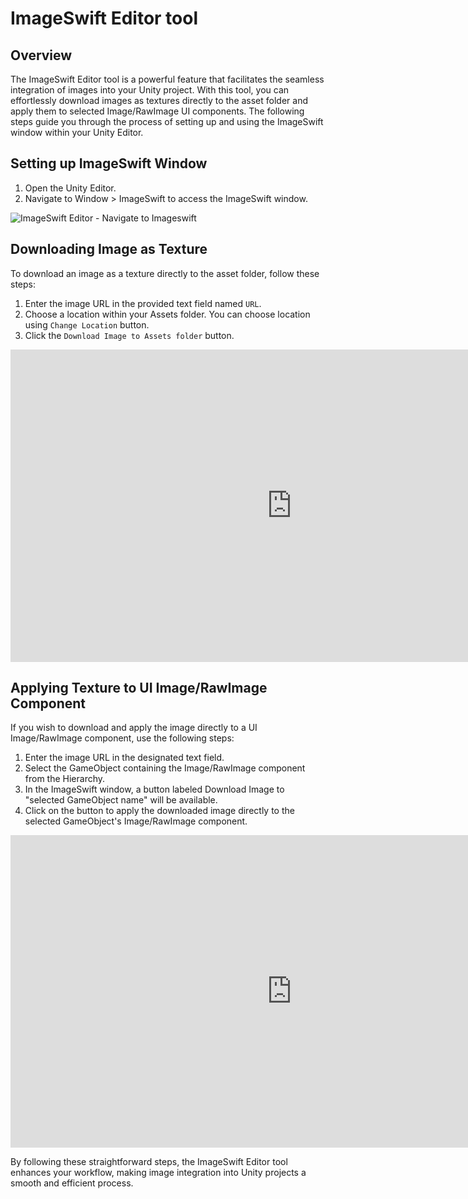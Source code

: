 
# ImageSwift Editor tool

## Overview
The ImageSwift Editor tool is a powerful feature that facilitates the seamless integration of images into your Unity project. With this tool, you can effortlessly download images as textures directly to the asset folder and apply them to selected Image/RawImage UI components. The following steps guide you through the process of setting up and using the ImageSwift window within your Unity Editor.

## Setting up ImageSwift Window
1. Open the Unity Editor.
2. Navigate to Window > ImageSwift to access the ImageSwift window.

![ImageSwift Editor - Navigate to Imageswift](/ImageSwift_Editor_Navigate_to_imageswift.png)

## Downloading Image as Texture
To download an image as a texture directly to the asset folder, follow these steps:

1. Enter the image URL in the provided text field named `URL`.
2. Choose a location within your Assets folder. You can choose location using `Change Location` button.
3. Click the `Download Image to Assets folder` button.

<iframe width="900" height="500" src="https://www.youtube.com/embed/jdbyxjCCGw8" title="" frameborder="0" allow="accelerometer; autoplay; clipboard-write; encrypted-media; gyroscope; picture-in-picture; web-share" allowfullscreen></iframe>


##  Applying Texture to UI Image/RawImage Component
If you wish to download and apply the image directly to a UI Image/RawImage component, use the following steps:

1. Enter the image URL in the designated text field.
2. Select the GameObject containing the Image/RawImage component from the Hierarchy.
3. In the ImageSwift window, a button labeled Download Image to "selected GameObject name" will be available.
4. Click on the button to apply the downloaded image directly to the selected GameObject's Image/RawImage component.

<iframe width="900" height="500" src="https://www.youtube.com/embed/MJiquMjdmqU" title="Unity | ImageSwift |  Unity Editor Tools |  Download texture and map direcly to image" frameborder="0" allow="accelerometer; autoplay; clipboard-write; encrypted-media; gyroscope; picture-in-picture; web-share" allowfullscreen></iframe>

By following these straightforward steps, the ImageSwift Editor tool enhances your workflow, making image integration into Unity projects a smooth and efficient process.